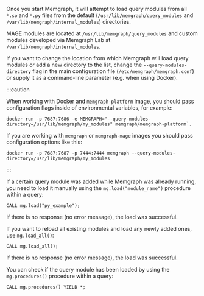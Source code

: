 <!-- ## Loading query modules -->

Once you start Memgraph, it will attempt to load query modules from all `*.so`
and `*.py` files from the default (`/usr/lib/memgraph/query_modules` and
`/var/lib/memgraph/internal_modules`) directories. 

MAGE modules are located at
`/usr/lib/memgraph/query_modules` and custom modules developed via Memgraph Lab at
`/var/lib/memgraph/internal_modules`.

If you want to change the location from which Memgraph will load query modules
or add a new directory to the list, change the `--query-modules-directory` flag
in the main configuration file (`/etc/memgraph/memgraph.conf`) or supply it as a
command-line parameter (e.g. when using Docker).

:::caution

When working with Docker and `memgraph-platform` image, you should pass
configuration flags inside of environmental variables, for example:

```terminal
docker run -p 7687:7686 -e MEMGRAPH="--query-modules-directory=/usr/lib/memgraph/my_modules" memgraph/memgraph-platform`.
```

If you are working with `memgraph` or `memgraph-mage` images you should pass
configuration options like this: 

```terminal
docker run -p 7687:7687 -p 7444:7444 memgraph --query-modules-directory=/usr/lib/memgraph/my_modules
```

:::

If a certain query module was added while Memgraph was already running, you need
to load it manually using the `mg.load("module_name")` procedure within a query:

```cypher
CALL mg.load("py_example");
```

If there is no response (no error message), the load was successful.

If you want to reload all existing modules and load any newly added ones, use
`mg.load_all()`:

```cypher
CALL mg.load_all();
```

If there is no response (no error message), the load was successful.

You can check if the query module has been loaded by using the `mg.procedures()`
procedure within a query:

```cypher
CALL mg.procedures() YIELD *;
```